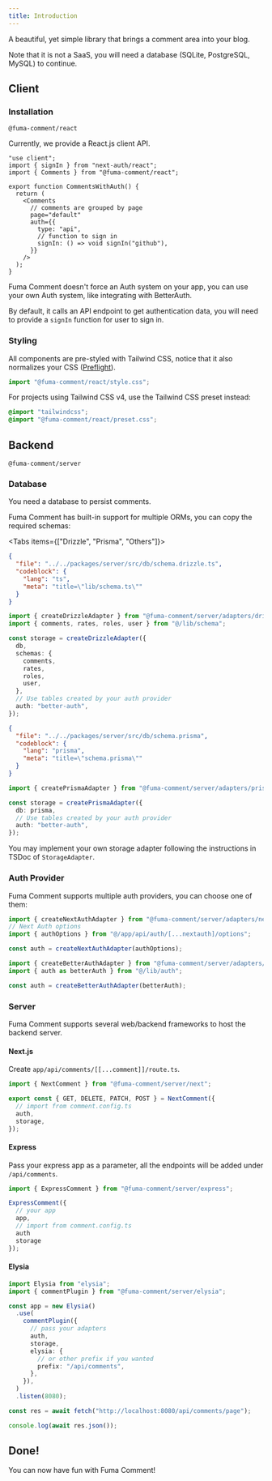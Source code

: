 ```yaml
---
title: Introduction
---
```



A beautiful, yet simple library that brings a comment area into your blog.

Note that it is not a SaaS, you will need a database (SQLite, PostgreSQL, MySQL) to continue.

## Client

### Installation

```package-install
@fuma-comment/react
```

Currently, we provide a React.js client API.

```tsx
"use client";
import { signIn } from "next-auth/react";
import { Comments } from "@fuma-comment/react";

export function CommentsWithAuth() {
  return (
    <Comments
      // comments are grouped by page
      page="default"
      auth={{
        type: "api",
        // function to sign in
        signIn: () => void signIn("github"),
      }}
    />
  );
}
```

Fuma Comment doesn't force an Auth system on your app, you can use your own Auth system, like integrating with BetterAuth.

By default, it calls an API endpoint to get authentication data, you will need to provide a `signIn` function for user to sign in.

### Styling

All components are pre-styled with Tailwind CSS, notice that it also normalizes your CSS ([Preflight](https://tailwindcss.com/docs/preflight)).

```ts
import "@fuma-comment/react/style.css";
```

For projects using Tailwind CSS v4, use the Tailwind CSS preset instead:

```css
@import "tailwindcss";
@import "@fuma-comment/react/preset.css";
```

## Backend

```package-install
@fuma-comment/server
```

### Database

You need a database to persist comments.

Fuma Comment has built-in support for multiple ORMs, you can copy the required schemas:

<Tabs items={["Drizzle", "Prisma", "Others"]}>

<Tab title="Drizzle">

```json doc-gen:file
{
  "file": "../../packages/server/src/db/schema.drizzle.ts",
  "codeblock": {
    "lang": "ts",
    "meta": "title=\"lib/schema.ts\""
  }
}
```

```ts title="lib/comment.config.ts"
import { createDrizzleAdapter } from "@fuma-comment/server/adapters/drizzle";
import { comments, rates, roles, user } from "@/lib/schema";

const storage = createDrizzleAdapter({
  db,
  schemas: {
    comments,
    rates,
    roles,
    user,
  },
  // Use tables created by your auth provider
  auth: "better-auth",
});
```

</Tab>

<Tab title="Prisma">

```json doc-gen:file
{
  "file": "../../packages/server/src/db/schema.prisma",
  "codeblock": {
    "lang": "prisma",
    "meta": "title=\"schema.prisma\""
  }
}
```

```ts title="lib/comment.config.ts"
import { createPrismaAdapter } from "@fuma-comment/server/adapters/prisma";

const storage = createPrismaAdapter({
  db: prisma,
  // Use tables created by your auth provider
  auth: "better-auth",
});
```

</Tab>

<Tab title="Others">

You may implement your own storage adapter following the instructions in TSDoc of `StorageAdapter`.

</Tab>

</Tabs>

### Auth Provider

Fuma Comment supports multiple auth providers, you can choose one of them:

```ts title="lib/comment.config.ts" tab="NextAuth"
import { createNextAuthAdapter } from "@fuma-comment/server/adapters/next-auth";
// Next Auth options
import { authOptions } from "@/app/api/auth/[...nextauth]/options";

const auth = createNextAuthAdapter(authOptions);
```

```ts title="lib/comment.config.ts" tab="BetterAuth"
import { createBetterAuthAdapter } from "@fuma-comment/server/adapters/better-auth";
import { auth as betterAuth } from "@/lib/auth";

const auth = createBetterAuthAdapter(betterAuth);
```

### Server

Fuma Comment supports several web/backend frameworks to host the backend server.

#### Next.js

Create `app/api/comments/[[...comment]]/route.ts`.

```ts title="app/api/comments/[[...comment]]/route.ts"
import { NextComment } from "@fuma-comment/server/next";

export const { GET, DELETE, PATCH, POST } = NextComment({
  // import from comment.config.ts
  auth,
  storage,
});
```

#### Express

Pass your express app as a parameter, all the endpoints will be added under `/api/comments`.

```ts
import { ExpressComment } from "@fuma-comment/server/express";

ExpressComment({
  // your app
  app,
  // import from comment.config.ts
  auth
  storage
});
```

#### Elysia

```ts
import Elysia from "elysia";
import { commentPlugin } from "@fuma-comment/server/elysia";

const app = new Elysia()
  .use(
    commentPlugin({
      // pass your adapters
      auth,
      storage,
      elysia: {
        // or other prefix if you wanted
        prefix: "/api/comments",
      },
    }),
  )
  .listen(8080);

const res = await fetch("http://localhost:8080/api/comments/page");

console.log(await res.json());
```

## Done!

You can now have fun with Fuma Comment!
